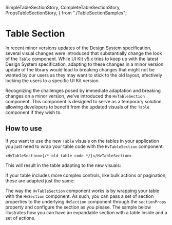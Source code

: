   SimpleTableSectionStory,
  CompleteTableSectionStory,
  PropsTableSectionStory,
} from "./TableSectionSamples";

<Meta title="Visualizations/Table/Table Section" />

# Table Section

In recent minor versions updates of the Design System specification, several visual changes were introduced
that substantially change the look of the `Table` component. While UI Kit v5.x tries to keep up with the latest
Design System specification, adapting to these changes in a minor version update of the library would lead to breaking
changes that might not be wanted by our users as they may want to stick to the old layout, efectively locking the users
to a specific UI Kit version.

Recognizing the challenges posed by immediate adaptation and breaking changes on a minor version, we've introduced
the `HvTableSection` component. This component is designed to serve as a temporary solution allowing developers to benefit
from the updated visuals of the `Table` component if they wish to.

## How to use

If you want to use the new `Table` visuals on the tables in your application you just need to wrap your table code
with the `HvTableSection` component:

```tsx
<HvTableSection>{/* old table code */}</HvTableSection>
```

This will result in the table adapting to the new visuals:

<Canvas>
  <Story name="Simple Table" story={SimpleTableSectionStory} />
</Canvas>

If your table includes more complex controls, like bulk actions or pagination, these are adapted just the same:

<Canvas>
  <Story name="Complete Table" story={CompleteTableSectionStory} />
</Canvas>

The way the `HvTableSection` component works is by wrapping your table with the `HvSection` component. As such,
you can pass a set of section properties to the underlying `HvSection` component through the `sectionProps` property
and configure the section as you please. The sample below illustrates how you can have an expandable section
with a table inside and a set of actions.

<Canvas>
  <Story name="Section Props" story={PropsTableSectionStory} />
</Canvas>
